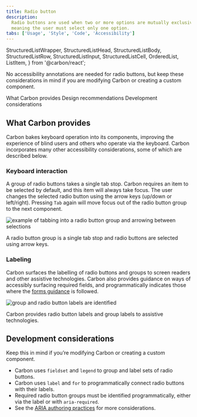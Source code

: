 ```yaml
---
title: Radio button
description:
  Radio buttons are used when two or more options are mutually exclusive,
  meaning the user must select only one option.
tabs: ['Usage', 'Style', 'Code', 'Accessibility']
---
```


  StructuredListWrapper,
  StructuredListHead,
  StructuredListBody,
  StructuredListRow,
  StructuredListInput,
  StructuredListCell,
  OrderedList,
  ListItem,
} from '@carbon/react';

<PageDescription>

No accessibility annotations are needed for radio buttons, but keep these considerations in mind if you are modifying Carbon or creating a custom component.

</PageDescription>

<AnchorLinks>

<AnchorLink>What Carbon provides</AnchorLink>
<AnchorLink>Design recommendations</AnchorLink>
<AnchorLink>Development considerations</AnchorLink>

</AnchorLinks>

## What Carbon provides

Carbon bakes keyboard operation into its components, improving the experience of blind users and others who operate via the keyboard. Carbon incorporates many other accessibility considerations, some of which are described below.

### Keyboard interaction

A group of radio buttons takes a single tab stop. Carbon requires an item to be selected by default, and this item will always take focus. The user changes the selected radio button using the arrow keys (up/down or left/right). Pressing `Tab` again will move focus out of the radio button group to the next component.

<Row>
<Column colLg={8}>

![example of tabbing into a radio button group and arrowing between selections](images/radio-button-accessibility-1.png)

<Caption>
  A radio button group is a single tab stop and radio buttons are selected using arrow keys.
</Caption>

</Column>
</Row>

### Labeling
Carbon surfaces the labelling of radio buttons and groups to screen readers and other assistive technologies.  Carbon also provides guidance on ways of accessibly surfacing required fields, and programmatically indicates those where the [forms guidance](https://carbondesignsystem.com/components/form/usage#optional-versus-required-fields) is followed.

<Row>
<Column colLg={8}>

![group and radio button labels are identified](images/radio-button-accessibility-1.png)

<Caption>
  Carbon provides radio button labels and group labels to assistive technologies.
</Caption>

</Column>
</Row>


## Development considerations

Keep this in mind if you’re modifying Carbon or creating a custom component.

- Carbon uses `fieldset` and `legend` to group and label sets of radio buttons.
- Carbon uses `label` and `for` to programmatically connect radio buttons with their labels.
- Required radio button groups must be identified programmatically, either via the label or with `aria-required`.
- See the [ARIA authoring practices](https://www.w3.org/WAI/ARIA/apg/patterns/radiobutton/) for more considerations.